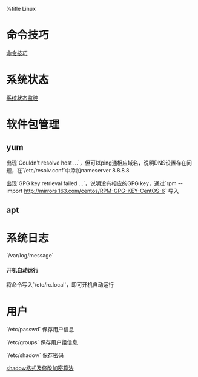 %title Linux

= 命令技巧 =
[[cmds/index|命令技巧]]

= 系统状态 =
[[stats|系统状态监控]]

= 软件包管理 =
== yum ==
出现`Couldn't resolve host ...`，但可以ping通相应域名，说明DNS设置存在问题，在`/etc/resolv.conf`中添加nameserver 8.8.8.8

出现`GPG key retrieval failed ...`，说明没有相应的GPG key，通过`rpm --import http://mirrors.163.com/centos/RPM-GPG-KEY-CentOS-6` 导入
== apt ==

= 系统日志 =
`/var/log/message`

==== 开机自动运行 ====
将命令写入`/etc/rc.local`，即可开机自动运行

= 用户 =
`/etc/passwd` 保存用户信息

`/etc/groups` 保存用户组信息

`/etc/shadow` 保存密码

[[http://techlister.com/linux/linux-how-to-change-the-hashing-algorithm-on-linux-system/796/|shadow格式及修改加密算法]]

